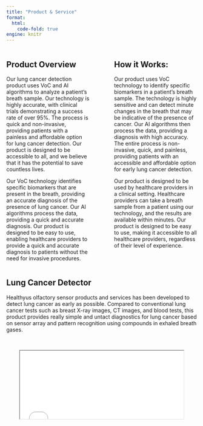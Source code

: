 ```yaml
---
title: "Product & Service"
format: 
  html:
    code-fold: true
engine: knitr
---
```


::: columns
::: {.column width="47.5%"}
## Product Overview

Our lung cancer detection product uses VoC and AI algorithms to analyze a patient's breath sample. Our technology is highly accurate, with clinical trials demonstrating a success rate of over 95%. The process is quick and non-invasive, providing patients with a painless and affordable option for lung cancer detection. Our product is designed to be accessible to all, and we believe that it has the potential to save countless lives.

Our VoC technology identifies specific biomarkers that are present in the breath, providing an accurate diagnosis of the presence of lung cancer. Our AI algorithms process the data, providing a quick and accurate diagnosis. Our product is designed to be easy to use, enabling healthcare providers to provide a quick and accurate diagnosis to patients without the need for invasive procedures.
:::

::: {.column width="5%"}
:::

::: {.column width="47.5%"}
## How it Works:

Our product uses VoC technology to identify specific biomarkers in a patient's breath sample. The technology is highly sensitive and can detect minute changes in the breath that may be indicative of the presence of cancer. Our AI algorithms then process the data, providing a diagnosis with high accuracy. The entire process is non-invasive, quick, and painless, providing patients with an accessible and affordable option for early lung cancer detection.

Our product is designed to be used by healthcare providers in a clinical setting. Healthcare providers can take a breath sample from a patient using our technology, and the results are available within minutes. Our product is designed to be easy to use, making it accessible to all healthcare providers, regardless of their level of experience.
:::
:::

## Lung Cancer Detector

Healthyus olfactory sensor products and services has been developed to detect lung cancer as early as possible. Compared to conventional lung cancer tests such as breast X-ray images, CT images, and blood tests, this product provides really simple and untact diagnostics for lung cancer based on sensor array and pattern recognition using compounds in exhaled breath gases.


<br>

<center>
<iframe src="images/3D_product.mp4" allowfullscreen allow="encrypted-media" width="432" height="180">
</center>
